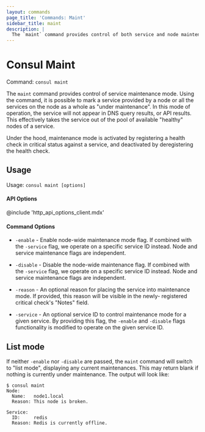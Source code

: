 ```yaml
---
layout: commands
page_title: 'Commands: Maint'
sidebar_title: maint
description: |
  The `maint` command provides control of both service and node maintenance mode
---
```


# Consul Maint

Command: `consul maint`

The `maint` command provides control of service maintenance mode.
Using the command, it is possible to mark a service provided by a node or all the services on the
node as a whole as "under maintenance". In this mode of operation, the service
will not appear in DNS query results, or API results. This effectively
takes the service out of the pool of available "healthy" nodes of a service.

Under the hood, maintenance mode is activated by registering a health check in
critical status against a service, and deactivated by deregistering the
health check.

## Usage

Usage: `consul maint [options]`

#### API Options

@include 'http_api_options_client.mdx'

#### Command Options

- `-enable` - Enable node-wide maintenance mode flag. If combined with the
  `-service` flag, we operate on a specific service ID instead. Node and
  service maintenance flags are independent.

- `-disable` - Disable the node-wide maintenance flag. If combined with the
  `-service` flag, we operate on a specific service ID instead. Node and
  service maintenance flags are independent.

- `-reason` - An optional reason for placing the service into
  maintenance mode. If provided, this reason will be visible in the newly-
  registered critical check's "Notes" field.

- `-service` - An optional service ID to control maintenance mode for a given service. By
  providing this flag, the `-enable` and `-disable` flags functionality is
  modified to operate on the given service ID.

## List mode

If neither `-enable` nor `-disable` are passed, the `maint` command will
switch to "list mode", displaying any current maintenances. This may return
blank if nothing is currently under maintenance. The output will look like:

```shell-session
$ consul maint
Node:
  Name:   node1.local
  Reason: This node is broken.

Service:
  ID:     redis
  Reason: Redis is currently offline.
```

